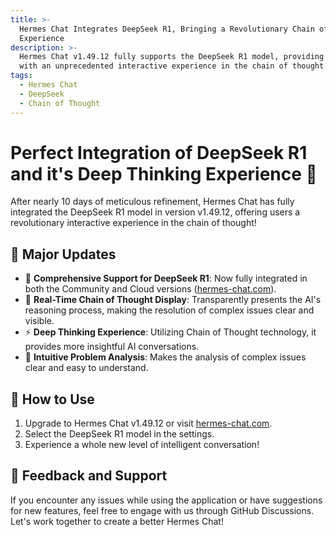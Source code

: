 ```yaml
---
title: >-
  Hermes Chat Integrates DeepSeek R1, Bringing a Revolutionary Chain of Thought
  Experience
description: >-
  Hermes Chat v1.49.12 fully supports the DeepSeek R1 model, providing users
  with an unprecedented interactive experience in the chain of thought.
tags:
  - Hermes Chat
  - DeepSeek
  - Chain of Thought
---
```


# Perfect Integration of DeepSeek R1 and it's Deep Thinking Experience 🎉

After nearly 10 days of meticulous refinement, Hermes Chat has fully integrated the DeepSeek R1 model in version v1.49.12, offering users a revolutionary interactive experience in the chain of thought!

## 🚀 Major Updates

- 🤯 **Comprehensive Support for DeepSeek R1**: Now fully integrated in both the Community and Cloud versions ([hermes-chat.com](https://hermes-chat.com)).
- 🧠 **Real-Time Chain of Thought Display**: Transparently presents the AI's reasoning process, making the resolution of complex issues clear and visible.
- ⚡️ **Deep Thinking Experience**: Utilizing Chain of Thought technology, it provides more insightful AI conversations.
- 💫 **Intuitive Problem Analysis**: Makes the analysis of complex issues clear and easy to understand.

## 🌟 How to Use

1. Upgrade to Hermes Chat v1.49.12 or visit [hermes-chat.com](https://hermes-chat.com).
2. Select the DeepSeek R1 model in the settings.
3. Experience a whole new level of intelligent conversation!

## 📢 Feedback and Support

If you encounter any issues while using the application or have suggestions for new features, feel free to engage with us through GitHub Discussions. Let's work together to create a better Hermes Chat!
